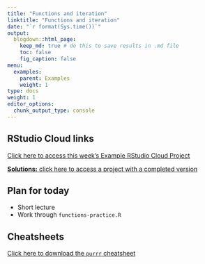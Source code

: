 ```yaml
---
title: "Functions and iteration"
linktitle: "Functions and iteration"
date: "`r format(Sys.time())`"
output:
  blogdown::html_page:
    keep_md: true # do this to save results in .md file
    toc: false
    fig_caption: false
menu:
  examples:
    parent: Examples
    weight: 1
type: docs
weight: 1
editor_options:
  chunk_output_type: console
---
```


## RStudio Cloud links

[Click here to access this week's Example RStudio Cloud Project](https://rstudio.cloud/spaces/210747/project/3935045)

[**Solutions:** click here to access a project with a completed version](https://rstudio.cloud/spaces/210747/project/3935046)


## Plan for today
- Short lecture
- Work through `functions-practice.R`


## Cheatsheets

[Click here to download the `purrr` cheatsheet](https://raw.githubusercontent.com/rstudio/cheatsheets/main/purrr.pdf)

